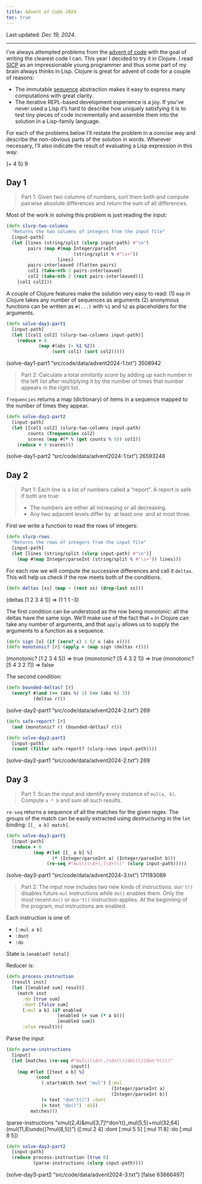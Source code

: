 ```yaml
---
title: Advent of Code 2024
toc: true
---
```

Last updated: _Dec 19, 2024_.

---

I've always attempted problems from the [advent of code](https://adventofcode.com/) with the goal of writing the clearest code I can. This year I decided to try it in Clojure. I read [SICP](https://mitp-content-server.mit.edu/books/content/sectbyfn/books_pres_0/6515/sicp.zip/index.html) as an impressionable young programmer and thus some part of my brain always thinks in Lisp. Clojure is great for advent of code for a couple of reasons:

- The immutable [sequence](https://clojure.org/reference/sequences) abstraction makes it easy to express many computations with great clarity.
- The iterative REPL-based development experience is a joy. If you've never used a Lisp it's hard to describe how uniquely satisfying it is to test tiny pieces of code incrementally and assemble them into the solution in a Lisp-family language.

For each of the problems below I'll restate the problem in a concise way and describe the non-obvious parts of the solution in words. Wherever necessary, I'll also indicate the result of evaluating a Lisp expression in this way:

<span class="eval">(+ 4 5)</span>
<span class="eval-result">9</span>

## Day 1
> Part 1: Given two columns of numbers, sort them both and compute pairwise absolute differences and return the sum of all differences.

Most of the work in solving this problem is just reading the input:

```clojure
(defn slurp-two-columns
  "Returns the two columns of integers from the input file"
  [input-path]
  (let [lines (string/split (slurp input-path) #"\n")
        pairs (map #(map Integer/parseInt
                         (string/split % #"\s+"))
                   lines)
        pairs-interleaved (flatten pairs)
        col1 (take-nth 2 pairs-interleaved)
        col2 (take-nth 2 (rest pairs-interleaved))]
    [col1 col2]))
```

A couple of Clojure features make the solution very easy to read: (1) `map` in Clojure takes any number of sequences as arguments (2) anonymous functions can be written as `#(...)` with `%1` and `%2` as placeholders for the arguments.

```clojure
(defn solve-day1-part1
  [input-path]
  (let [[col1 col2] (slurp-two-columns input-path)]
    (reduce + 0
            (map #(abs (- %1 %2))
                 (sort col1) (sort col2)))))
```

<span class="eval">(solve-day1-part1 "src/code/data/advent2024-1.txt")</span>
<span class="eval-result">3508942</span>

> Part 2: Calculate a total _similarity score_ by adding up each number in the left list after multiplying it by the number of times that number appears in the right list.

`frequencies` returns a map (dictionary) of items in a sequence mapped to the number of times they appear.

```clojure
(defn solve-day1-part2
  [input-path]
  (let [[col1 col2] (slurp-two-columns input-path)
        counts (frequencies col2)
        scores (map #(* % (get counts % 0)) col1)]
    (reduce + 0 scores)))
```

<span class="eval">(solve-day1-part2 "src/code/data/advent2024-1.txt")</span>
<span class="eval-result">26593248</span>


## Day 2

> Part 1: Each line is a list of numbers called a "report". A report is safe if both are true:
> 
> - The numbers are either all increasing or all decreasing.
>  - Any two adjacent levels differ by  at least one  and at most three.

First we write a function to read the rows of integers:

```clojure
(defn slurp-rows
  "Returns the rows of integers from the input file"
  [input-path]
  (let [lines (string/split (slurp input-path) #"\n")]
    (map #(map Integer/parseInt (string/split % #"\s+")) lines)))
```

For each row we will compute the successive differences and call it `deltas`. This will help us check if the row meets both of the conditions.

```clojure
(defn deltas [xs] (map - (rest xs) (drop-last xs)))
```

<span class="eval">(deltas [1 2 3 4 1]) => (1 1 1 -3)</span>

The first condition can be understood as the row being _monotonic_: all the deltas have the same sign. We'll make use of the fact that `=` in Clojure can take any number of arguments, and that `apply` allows us to supply the arguments to a function as a sequence.

```clojure
(defn sign [x] (if (zero? x) 1 (/ x (abs x))))
(defn monotonic? [r] (apply = (map sign (deltas r))))
```

<span class="eval">(monotonic? [1 2 3 4 5]) => true</span>
<span class="eval">(monotonic? [5 4 3 2 1]) => true</span>
<span class="eval">(monotonic? [5 4 3 2 7]) => false</span>

The second condition:

```clojure
(defn bounded-deltas? [r]
  (every? #(and (>= (abs %) 1) (<= (abs %) 3))
          (deltas r)))
```

<span class="eval">(solve-day2-part1 "src/code/data/advent2024-2.txt")</span>
<span class="eval-result">269</span>

```clojure
(defn safe-report? [r]
  (and (monotonic? r) (bounded-deltas? r)))

(defn solve-day2-part1
  [input-path]
  (count (filter safe-report? (slurp-rows input-path))))
```

<span class="eval">(solve-day2-part1 "src/code/data/advent2024-2.txt")</span>
<span class="eval-result">269</span>

## Day 3
> Part 1: Scan the input and identify every instance of `mul(a, b)`. Compute `a * b` and sum all such results.

`re-seq` returns a sequence of all the matches for the given regex. The groups of the match can be easily extracted using _destructuring_ in the `let` binding: `[[_ a b] match]`.

```clojure
(defn solve-day3-part1
  [input-path]
  (reduce + 0
          (map #(let [[_ a b] %]
                 (* (Integer/parseInt a) (Integer/parseInt b)))
               (re-seq #"mul\((\d+),(\d+)\)" (slurp input-path)))))
```

<span class="eval">(solve-day3-part1 "src/code/data/advent2024-3.txt")</span>
<span class="eval-result">171183089</span>

> Part 2: The input now includes two new kinds of instructions. `don't()` disables future `mul` instructions while `do()` enables them. Only the most recent `do()` or `don't()` instruction applies. At the beginning of the program, mul instructions are enabled.

Each instruction is one of:

- `[:mul a b]`
- `:dont`
- `:do`

State is `[enabled? total]`

Reducer is:

```clojure
(defn process-instruction
  [result inst]
  (let [[enabled sum] result]
    (match inst
      :do [true sum]
      :dont [false sum]
      [:mul a b] (if enabled
                   [enabled (+ sum (* a b))]
                   [enabled sum])
      :else result)))
```

Parse the input

```clojure
(defn parse-instructions
  [input]
  (let [matches (re-seq #"mul\((\d+),(\d+)\)|do\(\)|don't\(\)"
                        input)]
    (map #(let [[text a b] %]
           (cond
             (.startsWith text "mul") [:mul
                                       (Integer/parseInt a)
                                       (Integer/parseInt b)]
             (= text "don't()") :dont
             (= text "do()") :do))
         matches)))
```

<span class="eval">(parse-instructions "xmul(2,4)\&mul\[3,7]!^don't()\_mul(5,5)+mul(32,64]\(mul(11,8)undo()?mul(8,5))")
</span>
<span class="eval-result">(\[:mul 2 4] :dont \[:mul 5 5] \[:mul 11 8] :do \[:mul 8 5])
</span>

```clojure
(defn solve-day3-part2
  [input-path]
  (reduce process-instruction [true 0]
          (parse-instructions (slurp input-path))))
```

<span class="eval">(solve-day3-part2 "src/code/data/advent2024-3.txt")
</span>
<span class="eval-result">[false 63866497]</span>

